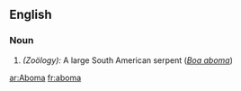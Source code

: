==English==
===Noun===
#''(Zoölogy):'' A large South American serpent (''[[Boa aboma]]'')

[[ar:Aboma]]
[[fr:aboma]]